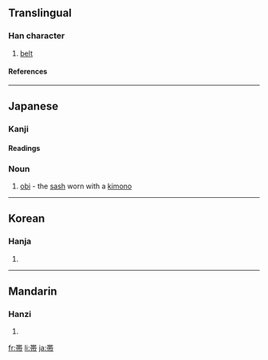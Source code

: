 {{see|帶}}

==Translingual==
===Han character===
{{Han char|rn=50|rad=巾|as=07|sn=10|four=|canj=廿十月中月 (TJBLB), X廿十月中 (XTJBL)}}
# [[belt]]
====References====
{{Han ref|kx=0332.121|dkj=08929|dj=0638.100|hdz=10739.120|uh=5E2F|ud=24111}}
----
==Japanese==
===Kanji===
{{ja-kanji|grade=4|rs=巾07}}
====Readings====
{{ja-readings|on=[[たい]] (tai)|kun=[[おび]] (obi), [[おびる]] (obiru)}}
===Noun===
{{ja-noun|k|hira=おび|rom=obi}}
# [[obi]] - the [[sash]] worn with a [[kimono]]

----

==Korean==
===Hanja===
{{ko-hanja|hangeul=대|rv=dae|mr=tae}}
# {{defn|Korean}}
----
==Mandarin==
===Hanzi===
{{cmn-hanzi|pin=[[dài]] ([[dai4]])|wg=tai<sup>4</sup>}}
# {{defn|Mandarin}}

[[fr:帯]]
[[li:帯]]
[[ja:帯]]